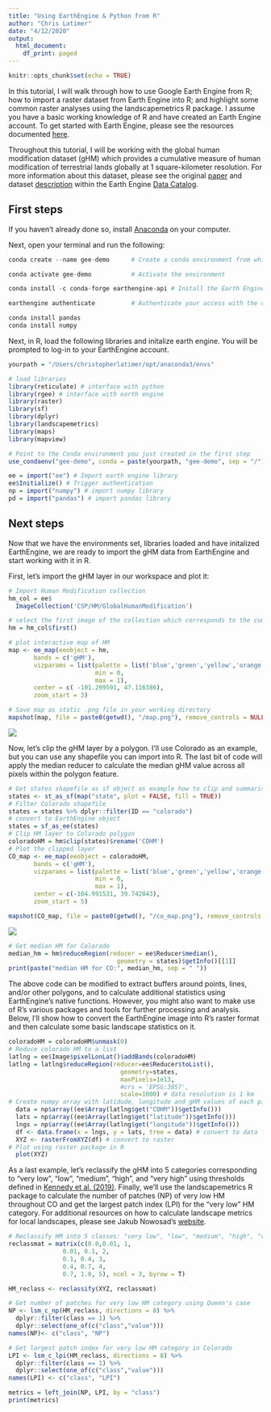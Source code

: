```yaml
---
title: "Using EarthEngine & Python from R"
author: "Chris Latimer"
date: "4/12/2020"
output:
  html_document:
    df_print: paged
---
```


```r
knitr::opts_chunk$set(echo = TRUE)
```

In this tutorial, I will walk through how to use Google Earth Engine from R; how to import a raster dataset from Earth Engine into R; and highlight some common raster analyses using the landscapemetrics R package. I assume you have a basic working knowledge of R and have created an Earth Engine account. To get started with Earth Engine, please see the resources documented [here](https://earthengine.google.com).

Throughout this tutorial, I will be working with the global human modification dataset (gHM) which provides a cumulative measure of human modification of terrestrial lands globally at 1 square-kilometer resolution. For more information about this dataset, please see the original [paper](https://onlinelibrary.wiley.com/doi/abs/10.1111/gcb.14549) and dataset [description](https://developers.google.com/earth-engine/datasets/catalog/CSP_HM_GlobalHumanModification) within the Earth Engine [Data Catalog](https://developers.google.com/earth-engine/datasets/catalog). 

## First steps

If you haven't already done so, install [Anaconda](https://www.anaconda.com/distribution/) on your computer. 

Next, open your terminal and run the following:
```r
conda create --name gee-demo      # Create a conda environment from which to work from

conda activate gee-demo           # Activate the environment

conda install -c conda-forge earthengine-api # Install the Earth Engine Python API

earthengine authenticate          # Authenticate your access with the command line tool

conda install pandas
conda install numpy

```

Next, in R, load the following libraries and initalize earth engine. You will be prompted to log-in to your EarthEngine account. 
```r
yourpath = "/Users/christopherlatimer/opt/anaconda3/envs"
```
```r
# load libraries
library(reticulate) # interface with python
library(rgee) # interface with earth engine
library(raster)
library(sf)
library(dplyr)
library(landscapemetrics)
library(maps)
library(mapview)

# Point to the Conda environment you just created in the first step
use_condaenv("gee-demo", conda = paste(yourpath, "gee-demo", sep = "/"), required = T)

ee = import("ee") # Import earth engine library
ee$Initialize() # Trigger authentication
np = import("numpy") # import numpy library
pd = import("pandas") # import pandas library
```
## Next steps

Now that we have the environments set, libraries loaded and have initalized EarthEngine, we are ready to import the gHM data from EarthEngine and start working with it in R. 

First, let's import the gHM layer in our workspace and plot it:

```r
# Import Human Modification collection
hm_col = ee$
  ImageCollection('CSP/HM/GlobalHumanModification')

# select the first image of the collection which corresponds to the cumulative HM  
hm = hm_col$first()

# plot interactive map of HM
map <- ee_map(eeobject = hm,
       bands = c('gHM'),
       vizparams = list(palette = list('blue','green','yellow','orange','red','magenta'), 
                        min = 0,
                        max = 1),
       center = c( -101.299591, 47.116386),
       zoom_start = 3) 

# Save map as static .png file in your working directory
mapshot(map, file = paste0(getwd(), "/map.png"), remove_controls = NULL)
```

![](map.png)


Now, let's clip the gHM layer by a polygon. I'll use Colorado as an example, but you can use any shapefile you can import into R. The last bit of code will apply the median reducer to calculate the median gHM value across all pixels within the polygon feature. 

```r
# Get states shapefile as sf object as example how to clip and summarise by polygon
states <- st_as_sf(map("state", plot = FALSE, fill = TRUE))
# Filter Colorado shapefile
states = states %>% dplyr::filter(ID == "colorado")
# convert to EarthEngine object
states = sf_as_ee(states)
# Clip HM layer to Colorado polygon
coloradoHM = hm$clip(states)$rename('COHM')
# Plot the clipped layer
CO_map <- ee_map(eeobject = coloradoHM,
       bands = c('gHM'),
       vizparams = list(palette = list('blue','green','yellow','orange','red','magenta'), 
                        min = 0,
                        max = 1),
       center = c(-104.991531, 39.742043),
       zoom_start = 5)

mapshot(CO_map, file = paste0(getwd(), "/co_map.png"), remove_controls = NULL)
```

![](co_map.png)
```r
# Get median HM for Colorado
median_hm = hm$reduceRegion(reducer = ee$Reducer$median(),
                              geometry = states)$getInfo()[[1]]
print(paste("median HM for CO:", median_hm, sep = " "))
```
The above code can be modified to extract buffers around points, lines, and/or other polygons, and to calculate additional statistics using EarthEngine's native functions. However, you might also want to make use of R's various packages and tools for further processing and analysis. Below, I'll show how to convert the EarthEngine image into R's raster format and then calculate some basic landscape statistics on it. 

```r
coloradoHM = coloradoHM$unmask(0)
# Reduce colorado HM to a list
latlng = ee$Image$pixelLonLat()$addBands(coloradoHM)
latlng = latlng$reduceRegion(reducer=ee$Reducer$toList(),
                               geometry=states,
                               maxPixels=1e13,
                               #crs = 'EPSG:3857',
                               scale=1000) # data resolution is 1 km
# Create numpy array with latidude, longitude and gHM values of each pixel
  data = np$array((ee$Array(latlng$get("COHM"))$getInfo()))
  lats = np$array((ee$Array(latlng$get("latitude"))$getInfo()))
  lngs = np$array((ee$Array(latlng$get("longitude"))$getInfo()))
  df <- data.frame(x = lngs, y = lats, tree = data) # convert to data frame
  XYZ <- rasterFromXYZ(df) # convert to raster
# Plot using raster package in R
  plot(XYZ)
```

As a last example, let's reclassify the gHM into 5 categories corresponding to "very low", "low", "medium", "high", and "very high" using thresholds defined in [Kennedy et al. (2019)](https://onlinelibrary.wiley.com/doi/abs/10.1111/gcb.14549). Finally, we'll use the landscapemetrics R package to calculate the number of patches (NP) of very low HM throughout CO and get the largest patch index (LPI) for the "very low" HM category. For additional resources on how to calculate landscape metrics for local landscapes, please see Jakub Nowosad's [website](https://nowosad.github.io/post/lsm-bp2/).

```r
# Reclassify HM into 5 classes: "very low", "low", "medium", "high", "very high"
reclassmat = matrix(c(0.0,0.01, 1,
               0.01, 0.1, 2,
               0.1, 0.4, 3,
               0.4, 0.7, 4,
               0.7, 1.0, 5), ncol = 3, byrow = T)

HM_reclass <- reclassify(XYZ, reclassmat)

# Get number of patches for very low HM category using Queen's case
NP <- lsm_c_np(HM_reclass, directions = 8) %>%
  dplyr::filter(class == 1) %>%
  dplyr::select(one_of(c("class","value")))
names(NP)<- c("class", "NP") 

# Get largest patch index for very low HM category in Colorado
LPI <- lsm_c_lpi(HM_reclass, directions = 8) %>%
  dplyr::filter(class == 1) %>%
  dplyr::select(one_of(c("class","value")))
names(LPI) <- c("class", "LPI")

metrics = left_join(NP, LPI, by = "class")
print(metrics)

```
